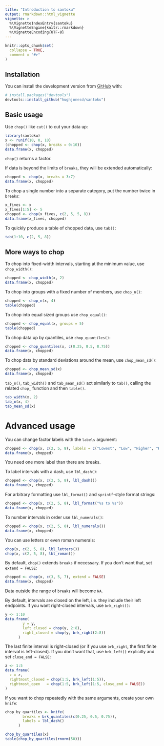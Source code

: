 ```yaml
---
title: "Introduction to santoku"
output: rmarkdown::html_vignette
vignette: >
  %\VignetteIndexEntry{santoku}
  %\VignetteEngine{knitr::rmarkdown}
  %\VignetteEncoding{UTF-8}
---
```


```r
knitr::opts_chunk$set(
  collapse = TRUE,
  comment = "#>"
)
```


## Installation

You can install the development version from [GitHub](https://github.com/) with:

``` r
# install.packages("devtools")
devtools::install_github("hughjonesd/santoku")
```

## Basic usage

Use `chop()` like `cut()` to cut your data up:

```r
library(santoku)
x <- runif(10, 0, 10)
(chopped <- chop(x, breaks = 0:10))
data.frame(x, chopped)
```

`chop()` returns a factor.

If data is beyond the limits of `breaks`, they will be extended automatically:

```r
chopped <- chop(x, breaks = 3:7)
data.frame(x, chopped)
```

To chop a single number into a separate category, put the number twice in
`breaks`:

```r
x_fives <- x
x_fives[1:5] <- 5
chopped <- chop(x_fives, c(2, 5, 5, 8))
data.frame(x_fives, chopped)
```


To quickly produce a table of chopped data, use `tab()`:

```r
tab(1:10, c(2, 5, 8))
```

## More ways to chop

To chop into fixed-width intervals, starting at the minimum value, use
`chop_width()`:

```r
chopped <- chop_width(x, 2)
data.frame(x, chopped)
```

To chop into groups with a fixed number of members, use `chop_n()`:

```r
chopped <- chop_n(x, 4)
table(chopped)
```


To chop into equal sized groups use `chop_equal()`:

```r
chopped <- chop_equal(x, groups = 5)
table(chopped)
```


To chop data up by quantiles, use `chop_quantiles()`:

```r
chopped <- chop_quantiles(x, c(0.25, 0.5, 0.75))
data.frame(x, chopped)
```

To chop data by standard deviations around the mean, use `chop_mean_sd()`:

```r
chopped <- chop_mean_sd(x)
data.frame(x, chopped)
```

`tab_n()`, `tab_width()` and `tab_mean_sd()` act similarly to `tab()`,
calling the related `chop_` function and then `table()`.

```r
tab_width(x, 2)
tab_n(x, 4)
tab_mean_sd(x)
```

# Advanced usage

You can change factor labels with the `labels` argument:

```r
chopped <- chop(x, c(2, 5, 8), labels = c("Lowest", "Low", "Higher", "Highest"))
data.frame(x, chopped)
```

You need one more label than there are breaks.

To label intervals with a dash, use `lbl_dash()`:

```r
chopped <- chop(x, c(2, 5, 8), lbl_dash())
data.frame(x, chopped)
```

For arbitrary formatting use `lbl_format()` and `sprintf`-style format strings:

```r
chopped <- chop(x, c(2, 5, 8), lbl_format("%s to %s"))
data.frame(x, chopped)
```

To number intervals in order use `lbl_numerals()`:

```r
chopped <- chop(x, c(2, 5, 8), lbl_numerals())
data.frame(x, chopped)
```

You can use letters or even roman numerals:

```r
chop(x, c(2, 5, 8), lbl_letters())
chop(x, c(2, 5, 8), lbl_roman())
```

By default, `chop()` extends `breaks` if necessary. If you don't want
that, set `extend = FALSE`:

```r
chopped <- chop(x, c(3, 5, 7), extend = FALSE)
data.frame(x, chopped)
```

Data outside the range of `breaks` will become `NA`.

By default, intervals are closed on the left, i.e. they include their left
endpoints. If you want right-closed intervals, use `brk_right()`:

```r
y <- 1:10
data.frame(
        y = y, 
        left_closed = chop(y, 2:8), 
        right_closed = chop(y, brk_right(2:8))
      )
```

The last finite interval is right-closed (or if you use `brk_right`, the first finite interval is left-closed). If you don't want that, use `brk_left()` explicitly and set `close_end = FALSE`:

```r
z <- 1:5
data.frame(
  z = z,
  rightmost_closed = chop(1:5, brk_left(1:5)),
  rightmost_open   = chop(1:5, brk_left(1:5, close_end = FALSE))
)

```


If you want to chop repeatedly with the same arguments, create your own
`knife`:

```r
chop_by_quartiles <- knife(
        breaks = brk_quantiles(c(0.25, 0.5, 0.75)), 
        labels = lbl_dash()
      )

chop_by_quartiles(x)
table(chop_by_quartiles(rnorm(50)))

```

